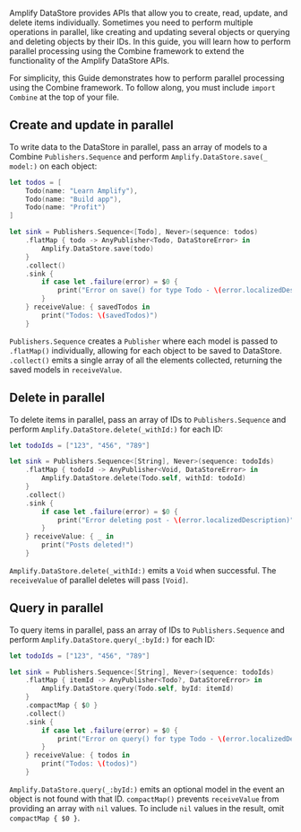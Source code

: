 Amplify DataStore provides APIs that allow you to create, read, update, and delete items individually. Sometimes you need to perform multiple operations in parallel, like creating and updating several objects or querying and deleting objects by their IDs. In this guide, you will learn how to perform parallel processing using the Combine framework to extend the functionality of the Amplify DataStore APIs.

<Callout warning>

For simplicity, this Guide demonstrates how to perform parallel processing using the Combine framework. To follow along, you must include `import Combine` at the top of your file.

</Callout>

## Create and update in parallel

To write data to the DataStore in parallel, pass an array of models to a Combine `Publishers.Sequence` and perform `Amplify.DataStore.save(_ model:)` on each object:

```swift
let todos = [
    Todo(name: "Learn Amplify"),
    Todo(name: "Build app"),
    Todo(name: "Profit")
]

let sink = Publishers.Sequence<[Todo], Never>(sequence: todos)
    .flatMap { todo -> AnyPublisher<Todo, DataStoreError> in
        Amplify.DataStore.save(todo)
    }
    .collect()
    .sink {
        if case let .failure(error) = $0 {
            print("Error on save() for type Todo - \(error.localizedDescription)")
        }
    } receiveValue: { savedTodos in
        print("Todos: \(savedTodos)")
    }
```

`Publishers.Sequence` creates a `Publisher` where each model is passed to `.flatMap()` individually, allowing for each object to be saved to DataStore. `.collect()` emits a single array of all the elements collected, returning the saved models in `receiveValue`.

## Delete in parallel

To delete items in parallel, pass an array of IDs to `Publishers.Sequence` and perform `Amplify.DataStore.delete(_withId:)` for each ID:

```swift
let todoIds = ["123", "456", "789"]

let sink = Publishers.Sequence<[String], Never>(sequence: todoIds)
    .flatMap { todoId -> AnyPublisher<Void, DataStoreError> in
        Amplify.DataStore.delete(Todo.self, withId: todoId)
    }
    .collect()
    .sink {
        if case let .failure(error) = $0 {
            print("Error deleting post - \(error.localizedDescription)")
        }
    } receiveValue: { _ in
        print("Posts deleted!")
    }
```

`Amplify.DataStore.delete(_withId:)` emits a `Void` when successful. The `receiveValue` of parallel deletes will pass `[Void]`.

## Query in parallel

To query items in parallel, pass an array of IDs to `Publishers.Sequence` and perform `Amplify.DataStore.query(_:byId:)` for each ID:

```swift
let todoIds = ["123", "456", "789"]

let sink = Publishers.Sequence<[String], Never>(sequence: todoIds)
    .flatMap { itemId -> AnyPublisher<Todo?, DataStoreError> in
        Amplify.DataStore.query(Todo.self, byId: itemId)
    }
    .compactMap { $0 }
    .collect()
    .sink {
        if case let .failure(error) = $0 {
            print("Error on query() for type Todo - \(error.localizedDescription)")
        }
    } receiveValue: { todos in
        print("Todos: \(todos)")
    }
```

`Amplify.DataStore.query(_:byId:)` emits an optional model in the event an object is not found with that ID. `compactMap()` prevents `receiveValue` from providing an array with `nil` values. To include `nil` values in the result, omit `compactMap { $0 }`.